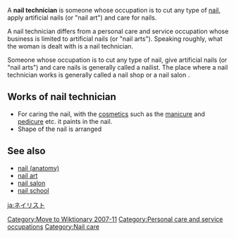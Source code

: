[[Category:Move to Wiktionary 2007-11]]

{{Grammar}}
A '''nail technician''' is someone whose occupation is to cut any type of [[nail (anatomy)|nail]], apply artificial nails (or "nail art") and care for nails. 

A nail technician differs from a personal care and service occupation whose business is limited to artificial nails (or "nail arts"). Speaking roughly, what the woman is dealt with is a nail technician.

Someone whose occupation is to cut any type of nail, give artificial nails (or "nail arts") and care nails is generally called a nailist.
The place where a nail technician works is generally called a nail shop  or a nail salon .

==Works of nail technician==
* For caring the nail, with the [[cosmetics]] such as the [[manicure]] and [[pedicure]] etc. it paints in the nail. 
* Shape of the nail is arranged

==See also==
* [[nail (anatomy)]]
* [[nail art]]
* [[nail salon]]
* [[nail school]]
[[Category:Personal care and service occupations]]
[[Category:Nail care]]

[[ja:ネイリスト]]